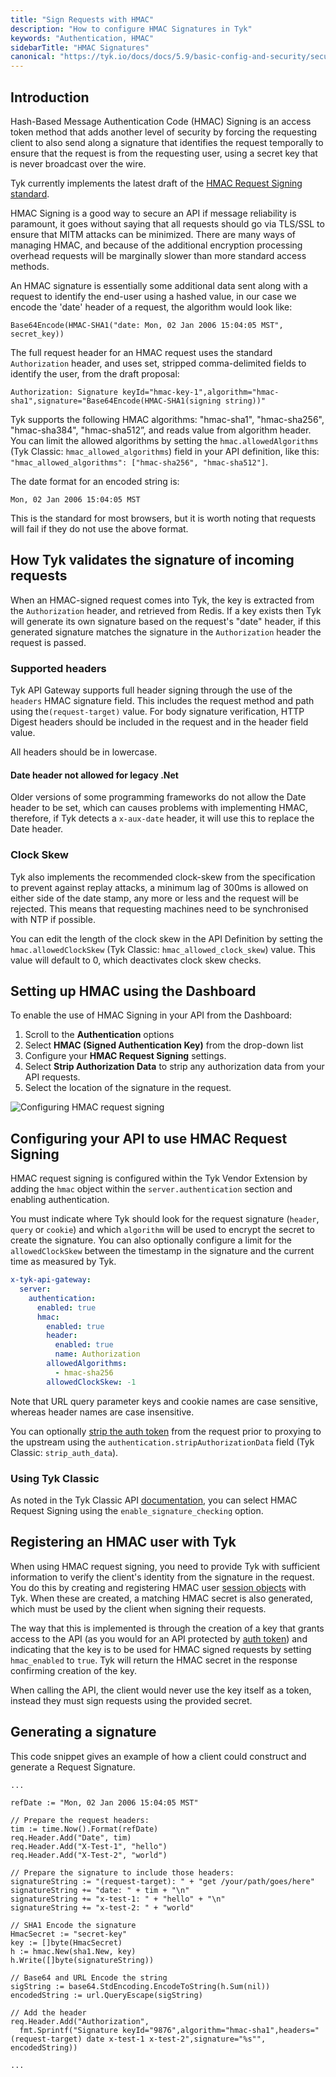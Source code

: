 ```yaml
---
title: "Sign Requests with HMAC"
description: "How to configure HMAC Signatures in Tyk"
keywords: "Authentication, HMAC"
sidebarTitle: "HMAC Signatures"
canonical: "https://tyk.io/docs/docs/5.9/basic-config-and-security/security/authentication-authorization/hmac-signatures"
---
```


## Introduction

Hash-Based Message Authentication Code (HMAC) Signing is an access token method that adds another level of security by forcing the requesting client to also send along a signature that identifies the request temporally to ensure that the request is from the requesting user, using a secret key that is never broadcast over the wire.

Tyk currently implements the latest draft of the [HMAC Request Signing standard](http://tools.ietf.org/html/draft-cavage-http-signatures-05).

HMAC Signing is a good way to secure an API if message reliability is paramount, it goes without saying that all requests should go via TLS/SSL to ensure that MITM attacks can be minimized. There are many ways of managing HMAC, and because of the additional encryption processing overhead requests will be marginally slower than more standard access methods.

An HMAC signature is essentially some additional data sent along with a request to identify the end-user using a hashed value, in our case we encode the 'date' header of a request, the algorithm would look like:

```
Base64Encode(HMAC-SHA1("date: Mon, 02 Jan 2006 15:04:05 MST", secret_key))
```

The full request header for an HMAC request uses the standard `Authorization` header, and uses set, stripped comma-delimited fields to identify the user, from the draft proposal:

```
Authorization: Signature keyId="hmac-key-1",algorithm="hmac-sha1",signature="Base64Encode(HMAC-SHA1(signing string))"
```

Tyk supports the following HMAC algorithms: "hmac-sha1", "hmac-sha256", "hmac-sha384", "hmac-sha512”, and reads value from algorithm header. You can limit the allowed algorithms by setting the `hmac.allowedAlgorithms` (Tyk Classic: `hmac_allowed_algorithms`) field in your API definition, like this: `"hmac_allowed_algorithms": ["hmac-sha256", "hmac-sha512"]`.

The date format for an encoded string is:

```
Mon, 02 Jan 2006 15:04:05 MST
```

This is the standard for most browsers, but it is worth noting that requests will fail if they do not use the above format.

## How Tyk validates the signature of incoming requests

When an HMAC-signed request comes into Tyk, the key is extracted from the `Authorization` header, and retrieved from Redis. If a key exists then Tyk will generate its own signature based on the request's "date" header, if this generated signature matches the signature in the `Authorization` header the request is passed.

### Supported headers

Tyk API Gateway supports full header signing through the use of the `headers` HMAC signature field. This includes the request method and path using the`(request-target)` value. For body signature verification, HTTP Digest headers should be included in the request and in the header field value.


<Note>
All headers should be in lowercase.
</Note>


#### Date header not allowed for legacy .Net

Older versions of some programming frameworks do not allow the Date header to be set, which can causes problems with implementing HMAC, therefore, if Tyk detects a `x-aux-date` header, it will use this to replace the Date header.

### Clock Skew

Tyk also implements the recommended clock-skew from the specification to prevent against replay attacks, a minimum lag of 300ms is allowed on either side of the date stamp, any more or less and the request will be rejected. This means that requesting machines need to be synchronised with NTP if possible.

You can edit the length of the clock skew in the API Definition by setting the `hmac.allowedClockSkew` (Tyk Classic: `hmac_allowed_clock_skew`) value. This value will default to 0, which deactivates clock skew checks.

## Setting up HMAC using the Dashboard

To enable the use of HMAC Signing in your API from the Dashboard:

1. Scroll to the **Authentication** options
2. Select **HMAC (Signed Authentication Key)** from the drop-down list
3. Configure your **HMAC Request Signing** settings.
4. Select **Strip Authorization Data** to strip any authorization data from your API requests.
5. Select the location of the signature in the request.

<img src="/img/dashboard/api-designer/tyk-oas-hmac-auth-settings.png" alt="Configuring HMAC request signing" />

## Configuring your API to use HMAC Request Signing

HMAC request signing is configured within the Tyk Vendor Extension by adding the `hmac` object within the `server.authentication` section and enabling authentication.

You must indicate where Tyk should look for the request signature (`header`, `query` or `cookie`) and which `algorithm` will be used to encrypt the secret to create the signature. You can also optionally configure a limit for the `allowedClockSkew` between the timestamp in the signature and the current time as measured by Tyk. 

```yaml
x-tyk-api-gateway:
  server:
    authentication:
      enabled: true
      hmac:
        enabled: true
        header:
          enabled: true
          name: Authorization
        allowedAlgorithms:
          - hmac-sha256
        allowedClockSkew: -1
```

Note that URL query parameter keys and cookie names are case sensitive, whereas header names are case insensitive.

You can optionally [strip the auth token](/docs/5.9/api-management/client-authentication#managing-authorization-data) from the request prior to proxying to the upstream using the `authentication.stripAuthorizationData` field  (Tyk Classic: `strip_auth_data`).

### Using Tyk Classic

As noted in the Tyk Classic API [documentation](/docs/5.9/api-management/gateway-config-tyk-classic#configuring-authentication-for-tyk-classic-apis), you can select HMAC Request Signing using the `enable_signature_checking` option. 

## Registering an HMAC user with Tyk

When using HMAC request signing, you need to provide Tyk with sufficient information to verify the client's identity from the signature in the request. You do this by creating and registering HMAC user [session objects](/docs/5.9/api-management/policies#what-is-a-session-object) with Tyk. When these are created, a matching HMAC secret is also generated, which must be used by the client when signing their requests.

The way that this is implemented is through the creation of a key that grants access to the API (as you would for an API protected by [auth token](/docs/5.9/api-management/authentication/bearer-token)) and indicating that the key is to be used for HMAC signed requests by setting `hmac_enabled` to `true`. Tyk will return the HMAC secret in the response confirming creation of the key.

When calling the API, the client would never use the key itself as a token, instead they must sign requests using the provided secret.

## Generating a signature

This code snippet gives an example of how a client could construct and generate a Request Signature.

```{.copyWrapper}
...

refDate := "Mon, 02 Jan 2006 15:04:05 MST"

// Prepare the request headers:
tim := time.Now().Format(refDate)
req.Header.Add("Date", tim)
req.Header.Add("X-Test-1", "hello")
req.Header.Add("X-Test-2", "world")

// Prepare the signature to include those headers:
signatureString := "(request-target): " + "get /your/path/goes/here"
signatureString += "date: " + tim + "\n"
signatureString += "x-test-1: " + "hello" + "\n"
signatureString += "x-test-2: " + "world"

// SHA1 Encode the signature
HmacSecret := "secret-key"
key := []byte(HmacSecret)
h := hmac.New(sha1.New, key)
h.Write([]byte(signatureString))

// Base64 and URL Encode the string
sigString := base64.StdEncoding.EncodeToString(h.Sum(nil))
encodedString := url.QueryEscape(sigString)

// Add the header
req.Header.Add("Authorization", 
  fmt.Sprintf("Signature keyId="9876",algorithm="hmac-sha1",headers="(request-target) date x-test-1 x-test-2",signature="%s"", encodedString))

...
```
